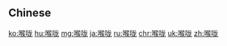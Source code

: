 {{also|喉嚨}}
==Chinese==
{{zh-see|喉嚨}}

[[ko:喉咙]]
[[hu:喉咙]]
[[mg:喉咙]]
[[ja:喉咙]]
[[ru:喉咙]]
[[chr:喉咙]]
[[uk:喉咙]]
[[zh:喉咙]]